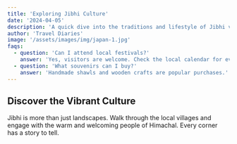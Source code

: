 ```yaml
---
title: 'Exploring Jibhi Culture'
date: '2024-04-05'
description: 'A quick dive into the traditions and lifestyle of Jibhi valley'
author: 'Travel Diaries'
image: '/assets/images/img/japan-1.jpg'
faqs:
  - question: 'Can I attend local festivals?'
    answer: 'Yes, visitors are welcome. Check the local calendar for event dates.'
  - question: 'What souvenirs can I buy?'
    answer: 'Handmade shawls and wooden crafts are popular purchases.'
---
```


## Discover the Vibrant Culture

Jibhi is more than just landscapes. Walk through the local villages and engage with the warm and welcoming people of Himachal. Every corner has a story to tell.
